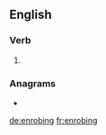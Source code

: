 ==English==

===Verb===
{{head|en|present participle}}

# {{present participle of|enrobe|lang=en|nocat=1}}

===Anagrams===
* {{l|en|ringbone}}

[[de:enrobing]]
[[fr:enrobing]]